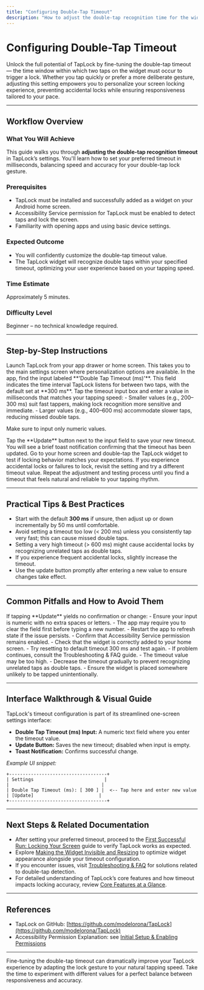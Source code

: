 ```yaml
---
title: "Configuring Double-Tap Timeout"
description: "How to adjust the double-tap recognition time for the widget, suited for fast or slower users, and tips to prevent accidental locks. Includes instructions to access and modify this setting via the app's interface."
---
```


# Configuring Double-Tap Timeout

Unlock the full potential of TapLock by fine-tuning the double-tap timeout — the time window within which two taps on the widget must occur to trigger a lock. Whether you tap quickly or prefer a more deliberate gesture, adjusting this setting empowers you to personalize your screen locking experience, preventing accidental locks while ensuring responsiveness tailored to your pace.

---

## Workflow Overview

### What You Will Achieve
This guide walks you through **adjusting the double-tap recognition timeout** in TapLock’s settings. You'll learn how to set your preferred timeout in milliseconds, balancing speed and accuracy for your double-tap lock gesture.

### Prerequisites
- TapLock must be installed and successfully added as a widget on your Android home screen.
- Accessibility Service permission for TapLock must be enabled to detect taps and lock the screen.
- Familiarity with opening apps and using basic device settings.

### Expected Outcome
- You will confidently customize the double-tap timeout value.
- The TapLock widget will recognize double taps within your specified timeout, optimizing your user experience based on your tapping speed.

### Time Estimate
Approximately 5 minutes.

### Difficulty Level
Beginner – no technical knowledge required.

---

## Step-by-Step Instructions

<Steps>
<Step title="Open the TapLock Application">
Launch TapLock from your app drawer or home screen. This takes you to the main settings screen where personalization options are available.
</Step>

<Step title="Locate the Double Tap Timeout Setting">
In the app, find the input labeled **'Double Tap Timeout (ms)'**. This field indicates the time interval TapLock listens for between two taps, with the default set at **300 ms**.
</Step>

<Step title="Enter Your Preferred Timeout">
Tap the timeout input box and enter a value in milliseconds that matches your tapping speed:
- Smaller values (e.g., 200–300 ms) suit fast tappers, making lock recognition more sensitive and immediate.
- Larger values (e.g., 400–600 ms) accommodate slower taps, reducing missed double taps.

Make sure to input only numeric values.
</Step>

<Step title="Save Your Timeout Setting">
Tap the **Update** button next to the input field to save your new timeout.
You will see a brief toast notification confirming that the timeout has been updated.
</Step>

<Step title="Test Your New Timeout">
Go to your home screen and double-tap the TapLock widget to test if locking behavior matches your expectations.
If you experience accidental locks or failures to lock, revisit the setting and try a different timeout value.
</Step>

<Step title="Adjust if Necessary">
Repeat the adjustment and testing process until you find a timeout that feels natural and reliable to your tapping rhythm.
</Step>
</Steps>

---

## Practical Tips & Best Practices

- Start with the default **300 ms** if unsure, then adjust up or down incrementally by 50 ms until comfortable.
- Avoid setting a timeout too low (< 200 ms) unless you consistently tap very fast; this can cause missed double taps.
- Setting a very high timeout (> 600 ms) might cause accidental locks by recognizing unrelated taps as double taps.
- If you experience frequent accidental locks, slightly increase the timeout.
- Use the update button promptly after entering a new value to ensure changes take effect.

---

## Common Pitfalls and How to Avoid Them

<AccordionGroup title="Troubleshooting Timeout Settings">
<Accordion title="Timeout Input Not Updating">
If tapping **Update** yields no confirmation or change:
- Ensure your input is numeric with no extra spaces or letters.
- The app may require you to clear the field first before typing a new number.
- Restart the app to refresh state if the issue persists.
</Accordion>

<Accordion title="Locking Does Not Trigger After Timeout Change">
- Confirm that Accessibility Service permission remains enabled.
- Check that the widget is correctly added to your home screen.
- Try resetting to default timeout 300 ms and test again.
- If problem continues, consult the Troubleshooting & FAQ guide.
</Accordion>

<Accordion title="Accidental Locks Happening Frequently">
- The timeout value may be too high.
- Decrease the timeout gradually to prevent recognizing unrelated taps as double taps.
- Ensure the widget is placed somewhere unlikely to be tapped unintentionally.
</Accordion>
</AccordionGroup>

---

## Interface Walkthrough & Visual Guide

TapLock's timeout configuration is part of its streamlined one-screen settings interface:

- **Double Tap Timeout (ms) Input:** A numeric text field where you enter the timeout value.
- **Update Button:** Saves the new timeout; disabled when input is empty.
- **Toast Notification:** Confirms successful change.

_Example UI snippet:_

```text
+------------------------------------+
| Settings                          |
|                                  |
| Double Tap Timeout (ms): [ 300 ] |  <-- Tap here and enter new value
| [Update]                        |
+------------------------------------+
```

---

## Next Steps & Related Documentation

- After setting your preferred timeout, proceed to the [First Successful Run: Locking Your Screen](/getting-started/configuration-and-first-use/first-successful-run) guide to verify TapLock works as expected.
- Explore [Making the Widget Invisible and Resizing](/guides/customization-best-practices/making-the-widget-invisible-and-resizing) to optimize widget appearance alongside your timeout configuration.
- If you encounter issues, visit [Troubleshooting & FAQ](/getting-started/configuration-and-first-use/troubleshooting-and-faq) for solutions related to double-tap detection.
- For detailed understanding of TapLock’s core features and how timeout impacts locking accuracy, review [Core Features at a Glance](/overview/how-it-works-architecture/core-features-overview).

---

## References

- TapLock on GitHub: [https://github.com/modelorona/TapLock](https://github.com/modelorona/TapLock)
- Accessibility Permission Explanation: see [Initial Setup & Enabling Permissions](/getting-started/setup-and-installation/initial-setup-and-enabling-permissions)

---

<Tip>
Fine-tuning the double-tap timeout can dramatically improve your TapLock experience by adapting the lock gesture to your natural tapping speed. Take the time to experiment with different values for a perfect balance between responsiveness and accuracy.
</Tip>